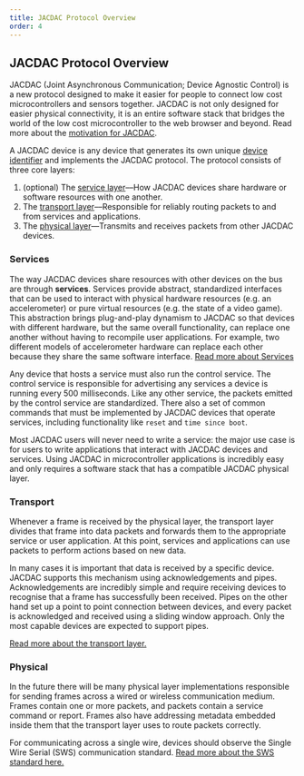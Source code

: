 ```yaml
---
title: JACDAC Protocol Overview
order: 4
---
```


## JACDAC Protocol Overview

JACDAC (Joint Asynchronous Communication; Device Agnostic Control) is a new protocol designed to make it easier for people to connect low cost microcontrollers and sensors together. JACDAC is not only designed for easier physical connectivity, it is an entire software stack that bridges the world of the low cost microcontroller to the web browser and beyond.  Read more about the [motivation for JACDAC](../motivation).

A JACDAC device is any device that  generates its own unique [device identifier](../device-identity) and implements the JACDAC protocol. The protocol consists of three core layers:

1. (optional) The [service layer](../service-layer)––How JACDAC devices share hardware or software resources with one another.
2. The [transport layer](../transport-layer)––Responsible for reliably routing packets to and from services and applications.
3. The [physical layer](../physical-layer)––Transmits and receives packets from other JACDAC devices.

### Services

The way JACDAC devices share resources with other devices on the bus are through __services__. Services provide abstract, standardized interfaces that can be used to interact with physical hardware resources (e.g. an accelerometer) or pure virtual resources (e.g. the state of a video game). This abstraction brings plug-and-play dynamism to JACDAC so that devices with different hardware, but the same overall functionality, can replace one another without having to recompile user applications. For example, two different models of accelerometer hardware can replace each other because they share the same software interface. [Read more about Services](../service-layer)

Any device that hosts a service must also run the control service. The control service is responsible for advertising any services a device is running every 500 milliseconds. Like any other service, the packets emitted by the control service are standardized. There also a set of common commands that must be implemented by JACDAC devices that operate services, including functionality like `reset` and `time since boot`.

Most JACDAC users will never need to write a service: the major use case is for users to write applications that interact with JACDAC devices and services. Using JACDAC in microcontroller applications is incredibly easy and only requires a software stack that has a compatible JACDAC physical layer.

### Transport

Whenever a frame is received by the physical layer, the transport layer divides that frame into data packets and forwards them to the appropriate service or user application. At this point, services and applications can use packets to perform actions based on new data.

In many cases it is important that data is received by a specific device. JACDAC supports this mechanism using acknowledgements and pipes. Acknowledgements are incredibly simple and require receiving devices to recognise that a frame has successfully been received. Pipes on the other hand set up a point to point connection between devices, and every packet is acknowledged and received using a sliding window approach. Only the most capable devices are expected to support pipes.

[Read more about the transport layer.](../transport-layer)

### Physical

In the future there will be many physical layer implementations responsible for sending frames across a wired or wireless communication medium. Frames contain one or more packets, and packets contain a service command or report. Frames also have addressing metadata embedded inside them that the transport layer uses to route packets correctly.

For communicating across a single wire, devices should observe the Single Wire Serial (SWS) communication standard. [Read more about the SWS standard here.](../physical-layer)

